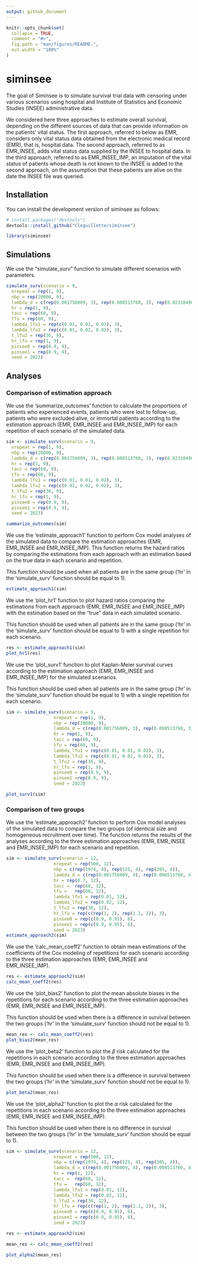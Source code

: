 ```yaml
---
output: github_document
---
```


<!-- README.md is generated from README.Rmd. Please edit that file -->

```r
knitr::opts_chunk$set(
  collapse = TRUE,
  comment = "#>",
  fig.path = "man/figures/README-",
  out.width = "100%"
)
```

# siminsee

<!-- badges: start -->
<!-- badges: end -->

The goal of Siminsee is to simulate survival trial data with censoring under various scenarios using hospital and Institute of Statistics and Economic Studies (INSEE) administrative data.

We considered here three approaches to estimate overall survival, depending on the different sources  of data that can provide information on the patients' vital status. The first approach, referred to below as EMR, considers only vital status data obtained from the electronic medical record (EMR), that is, hospital data. The second approach, referred to as EMR_INSEE, adds vital status data supplied by the INSEE to hospital data. In the third approach, referred to as EMR_INSEE_IMP, an imputation of the vital status of patients whose death is not known to the INSEE is added to the second approach, on the assumption that these patients are alive on the date the INSEE file was queried. 

## Installation

You can install the development version of siminsee as follows:

``` r
# install.packages("devtools")
devtools::install_github("Cleguillette/siminsee")
```

```r
library(siminsee)
```

## Simulations

We use the "simulate_surv" function to simulate different scenarios with parameters. 

```r
simulate_surv(scenario = 9, 
  nrepeat = rep(1, 9),
  nbp = rep(20000, 9),
  lambda_d = c(rep(0.001756009, 3), rep(0.008513760, 3), rep(0.02310490, 3)),
  hr = rep(1, 9),
  tacc = rep(60, 9),
  tfu = rep(60, 9),
  lambda_lfu1 = rep(c(0.01, 0.01, 0.02), 3),
  lambda_lfu2 = rep(c(0.01, 0.02, 0.02), 3),
  t_lfu2 = rep(36, 9),
  hr_lfu = rep(1, 9),
  pinsee0 = rep(0.9, 9),
  pinsee1 = rep(0.9, 9),
  seed = 2023)
```

## Analyses

### Comparison of estimation approach

We use the 'summarize_outcomes' function to calculate the proportions of patients who experienced events, patients who were lost to follow-up, patients who were excluded alive, or immortal patients according to the estimation approach (EMR, EMR_INSEE and EMR_INSEE_IMP) for each repetition of each scenario of the simulated data.

```r
sim <- simulate_surv(scenario = 9, 
  nrepeat = rep(1, 9),
  nbp = rep(20000, 9),
  lambda_d = c(rep(0.001756009, 3), rep(0.008513760, 3), rep(0.02310490, 3)),
  hr = rep(1, 9),
  tacc = rep(60, 9),
  tfu = rep(60, 9),
  lambda_lfu1 = rep(c(0.01, 0.01, 0.02), 3),
  lambda_lfu2 = rep(c(0.01, 0.02, 0.02), 3),
  t_lfu2 = rep(36, 9),
  hr_lfu = rep(1, 9),
  pinsee0 = rep(0.9, 9),
  pinsee1 = rep(0.9, 9),
  seed = 2023)

summarize_outcomes(sim)
```

We use the 'estimate_approach1' function to perform Cox model analyses of the simulated data to compare the estimation approaches (EMR, EMR_INSEE and EMR_INSEE_IMP). This function returns the hazard ratios by comparing the estimations from each approach with an estimation based on the true data in each scenario and repetition.

This function should be used when all patients are in the same group ('hr' in the 'simulate_surv' function should be equal to 1).

```r
estimate_approach1(sim)
```
We use the 'plot_hr1' function to plot hazard ratios comparing the estimations from each approach (EMR, EMR_INSEE and EMR_INSEE_IMP) with the estimation based on the "true" data in each simulated scenario.

This function should be used when all patients are in the same group ('hr' in the 'simulate_surv' function should be equal to 1) with a single repetition for each scenario.

```r
res <- estimate_approach1(sim)
plot_hr1(res)
```


We use the 'plot_surv1' function to plot Kaplan-Meier survival curves according to the estimation approach (EMR, EMR_INSEE and EMR_INSEE_IMP) for the simulated scenarios. 

This function should be used when all patients are in the same group ('hr' in the 'simulate_surv' function should be equal to 1) with a single repetition for each scenario.

```r
sim <- simulate_surv(scenario = 9, 
                  nrepeat = rep(1, 9),
                  nbp = rep(20000, 9),
                  lambda_d = c(rep(0.001756009, 3), rep(0.008513760, 3), rep(0.02310490, 3)),
                  hr = rep(1, 9),
                  tacc = rep(60, 9),
                  tfu = rep(60, 9),
                  lambda_lfu1 = rep(c(0.01, 0.01, 0.02), 3),
                  lambda_lfu2 = rep(c(0.01, 0.02, 0.02), 3),
                  t_lfu2 = rep(36, 9),
                  hr_lfu = rep(1, 9),
                  pinsee0 = rep(0.9, 9),
                  pinsee1 =rep(0.9, 9),
                  seed = 2023)

plot_surv1(sim)
```


### Comparison of two groups

We use the 'estimate_approach2' function to perform Cox model analyses of the simulated data to compare the two groups (of identical size and homogeneous recruitment over time). The function returns the results of the analyses according to the three estimation approaches (EMR, EMR_INSEE and EMR_INSEE_IMP) for each scenario and repetition.


```r
sim <- simulate_surv(scenario = 12,
                  nrepeat = rep(500, 12),
                  nbp = c(rep(1974, 4), rep(525, 4), rep(305, 4)),
                  lambda_d = c(rep(0.001756009, 4), rep(0.008513760, 4), rep(0.02310490, 4)),
                  hr = rep(0.7, 12),
                  tacc =  rep(60, 12),
                  tfu =   rep(60, 12),
                  lambda_lfu1 = rep(0.01, 12),
                  lambda_lfu2 = rep(0.02, 12),
                  t_lfu2 = rep(36, 12),
                  hr_lfu = rep(c(rep(1, 2), rep(1.1, 2)), 3),
                  pinsee0 = rep(c(0.9, 0.95), 6),
                  pinsee1 = rep(c(0.9, 0.95), 6),
                  seed = 2023)
estimate_approach2(sim)
```

We use the 'calc_mean_coeff2' function to obtain mean estimations of the coefficients of the Cox modeling of repetitions for each scenario according to the three estimation approaches (EMR, EMR_INSEE and EMR_INSEE_IMP).

```r
res <- estimate_approach2(sim) 
calc_mean_coeff2(res)
```

We use the 'plot_bias2' function to plot the mean absolute biases in the repetitions for each scenario according to the three estimation approaches (EMR, EMR_INSEE and EMR_INSEE_IMP).

This function should be used when there is a difference in survival between the two groups ('hr' in the 'simulate_surv' function should not be equal to 1).

```r
mean_res <- calc_mean_coeff2(res) 
plot_bias2(mean_res)
```

We use the 'plot_beta2' function to plot the $\beta$ risk calculated for the repetitions in each scenario according to the three estimation approaches  (EMR, EMR_INSEE and EMR_INSEE_IMP).

This function should be used when there is a difference in survival between the two groups ('hr' in the 'simulate_surv' function should not be equal to 1).


```r
plot_beta2(mean_res)
```

We use the 'plot_alpha2' function to plot the $\alpha$ risk calculated for the repetitions in each scenario according to the three estimation approaches (EMR, EMR_INSEE and EMR_INSEE_IMP).

This function should be used when there is no difference in survival between the two groups ('hr' in the 'simulate_surv' function should be equal to 1).


```r
sim <- simulate_surv(scenario = 12,
                  nrepeat = rep(500, 12),
                  nbp = c(rep(1974, 4), rep(525, 4), rep(305, 4)),
                  lambda_d = c(rep(0.001756009, 4), rep(0.008513760, 4), rep(0.02310490, 4)),
                  hr = rep(1, 12),
                  tacc =  rep(60, 12),
                  tfu =   rep(60, 12),
                  lambda_lfu1 = rep(0.01, 12),
                  lambda_lfu2 = rep(0.02, 12),
                  t_lfu2 = rep(36, 12),
                  hr_lfu = rep(c(rep(1, 2), rep(1.1, 2)), 3),
                  pinsee0 = rep(c(0.9, 0.95), 6),
                  pinsee1 = rep(c(0.9, 0.95), 6),
                  seed = 2023)

res <- estimate_approach2(sim) 

mean_res <- calc_mean_coeff2(res)

plot_alpha2(mean_res)
```


